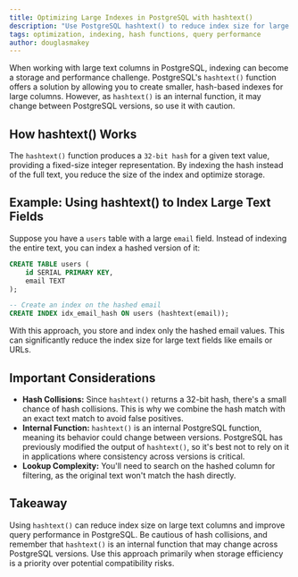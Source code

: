 ```yaml
---
title: Optimizing Large Indexes in PostgreSQL with hashtext()
description: "Use PostgreSQL hashtext() to reduce index size for large text columns. Learn how to apply it in your index and search queries, with important considerations."
tags: optimization, indexing, hash functions, query performance
author: douglasmakey
---
```


When working with large text columns in PostgreSQL, indexing can become a storage and performance challenge. PostgreSQL's `hashtext()` function offers a solution by allowing you to create smaller, hash-based indexes for large columns. However, as `hashtext()` is an internal function, it may change between PostgreSQL versions, so use it with caution.

## How hashtext() Works

The `hashtext()` function produces a `32-bit hash` for a given text value, providing a fixed-size integer representation. By indexing the hash instead of the full text, you reduce the size of the index and optimize storage.

## Example: Using hashtext() to Index Large Text Fields

Suppose you have a `users` table with a large `email` field. Instead of indexing the entire text, you can index a hashed version of it:

```sql
CREATE TABLE users (
    id SERIAL PRIMARY KEY,
    email TEXT
);

-- Create an index on the hashed email
CREATE INDEX idx_email_hash ON users (hashtext(email));
```

With this approach, you store and index only the hashed email values. This can significantly reduce the index size for large text fields like emails or URLs.

## Important Considerations

- **Hash Collisions:** Since `hashtext()` returns a 32-bit hash, there's a small chance of hash collisions. This is why we combine the hash match with an exact text match to avoid false positives.
- **Internal Function:** `hashtext()` is an internal PostgreSQL function, meaning its behavior could change between versions. PostgreSQL has previously modified the output of `hashtext()`, so it's best not to rely on it in applications where consistency across versions is critical.
- **Lookup Complexity:** You'll need to search on the hashed column for filtering, as the original text won't match the hash directly.

## Takeaway

Using `hashtext()` can reduce index size on large text columns and improve query performance in PostgreSQL. Be cautious of hash collisions, and remember that `hashtext()` is an internal function that may change across PostgreSQL versions. Use this approach primarily when storage efficiency is a priority over potential compatibility risks.

